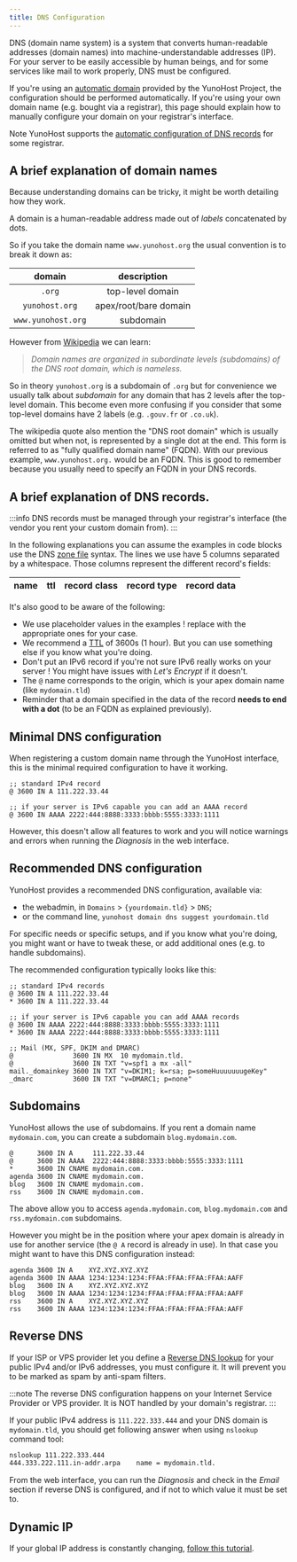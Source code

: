 ```yaml
---
title: DNS Configuration
---
```


DNS (domain name system) is a system that converts human-readable addresses
(domain names) into machine-understandable addresses (IP). For your server to be
easily accessible by human beings, and for some services like mail to work
properly, DNS must be configured.

If you're using an [automatic domain](/admin/domains/dns_nohost_me) provided by the YunoHost Project, the configuration should be
performed automatically. If you're using your own domain name (e.g. bought via
a registrar), this page should explain how to manually configure your domain on your 
registrar's interface.

Note YunoHost supports the [automatic configuration of DNS records](/admin/domains/#dns-configuration) for some registrar.

## A brief explanation of domain names 

Because understanding domains can be tricky, it might be worth detailing how they work.

A domain is a human-readable address made out of *labels* concatenated by dots.

So if you take the domain name `www.yunohost.org` the usual convention is to break it down as:

| domain             | description            |
| :---------------:  | :--------------------: |
| `.org`             | top-level domain       |
| `yunohost.org`     | apex/root/bare domain  |
| `www.yunohost.org` | subdomain              |

However from [Wikipedia](https://en.wikipedia.org/wiki/Domain_name) we can learn:

> *Domain names are organized in subordinate levels (subdomains) of the DNS root domain, which is nameless.*

So in theory `yunohost.org` is a subdomain of `.org` but for convenience we usually
talk about *subdomain* for any domain that has 2 levels after the top-level domain.
This become even more confusing if you consider that some top-level domains have 2 labels
(e.g. `.gouv.fr` or `.co.uk`).

The wikipedia quote also mention the "DNS root domain" which is usually omitted but
when not, is represented by a single dot at the end. This form is referred to as 
"fully qualified domain name" (FQDN). With our previous example, `www.yunohost.org.` would be an FQDN. 
This is good to remember because you usually need to specify an FQDN in your DNS records.

## A brief explanation of DNS records.

:::info
DNS records must be managed through your registrar's interface (the vendor you rent your custom domain from).
:::

In the following explanations you can assume the examples in code blocks use the
DNS [zone file](https://en.wikipedia.org/wiki/Zone_file) syntax. The lines we use
have 5 columns separated by a whitespace. Those columns represent the different record's fields:

| name | ttl | record class | record type | record data |
| ---- | --- | ------------ | ----------- | ----------- |

It's also good to be aware of the following:

- We use placeholder values in the examples ! replace with the appropriate ones for your case.
- We recommend a [TTL](https://en.wikipedia.org/wiki/Time_to_live#DNS_records) of 3600s (1 hour). But you can use something else if you know what you're doing.
- Don't put an IPv6 record if you're not sure IPv6 really works on your server ! You might have issues with *Let's Encrypt* if it doesn't.
- The `@` name corresponds to the origin, which is your apex domain name (like `mydomain.tld`)
- Reminder that a domain specified in the data of the record **needs to end with a dot** (to be an FQDN as explained previously).

## Minimal DNS configuration

When registering a custom domain name through the YunoHost interface, this is the minimal
required configuration to have it working.

```autohotkey
;; standard IPv4 record
@ 3600 IN A 111.222.33.44

;; if your server is IPv6 capable you can add an AAAA record
@ 3600 IN AAAA 2222:444:8888:3333:bbbb:5555:3333:1111
```

However, this doesn't allow all features to work and you will notice warnings and errors
when running the *Diagnosis* in the web interface.


## Recommended DNS configuration

YunoHost provides a recommended DNS configuration, available via:

- the webadmin, in `Domains` > `{yourdomain.tld}` > `DNS`;
- or the command line, `yunohost domain dns suggest yourdomain.tld`

For specific needs or specific setups, and if you know what you're doing, you
might want or have to tweak these, or add additional ones (e.g. to handle
subdomains).

The recommended configuration typically looks like this:

```autohotkey
;; standard IPv4 records
@ 3600 IN A 111.222.33.44
* 3600 IN A 111.222.33.44

;; if your server is IPv6 capable you can add AAAA records
@ 3600 IN AAAA 2222:444:8888:3333:bbbb:5555:3333:1111
* 3600 IN AAAA 2222:444:8888:3333:bbbb:5555:3333:1111

;; Mail (MX, SPF, DKIM and DMARC)
@               3600 IN MX  10 mydomain.tld.
@               3600 IN TXT "v=spf1 a mx -all"
mail._domainkey 3600 IN TXT "v=DKIM1; k=rsa; p=someHuuuuuuugeKey"
_dmarc          3600 IN TXT "v=DMARC1; p=none"
```


## Subdomains

YunoHost allows the use of subdomains. If you rent a domain name `mydomain.com`,
you can create a subdomain `blog.mydomain.com`.

```autohotkey
@      3600 IN A     111.222.33.44
@      3600 IN AAAA  2222:444:8888:3333:bbbb:5555:3333:1111
*      3600 IN CNAME mydomain.com.
agenda 3600 IN CNAME mydomain.com.
blog   3600 IN CNAME mydomain.com.
rss    3600 IN CNAME mydomain.com.
```

The above allow you to access `agenda.mydomain.com`, `blog.mydomain.com` and `rss.mydomain.com` subdomains.

However you might be in the position where your apex domain is already in use for another service
(the `@ A` record is already in use).
In that case you might want to have this DNS configuration instead:

```autohotkey
agenda 3600 IN A    XYZ.XYZ.XYZ.XYZ
agenda 3600 IN AAAA 1234:1234:1234:FFAA:FFAA:FFAA:FFAA:AAFF
blog   3600 IN A    XYZ.XYZ.XYZ.XYZ
blog   3600 IN AAAA 1234:1234:1234:FFAA:FFAA:FFAA:FFAA:AAFF
rss    3600 IN A    XYZ.XYZ.XYZ.XYZ
rss    3600 IN AAAA 1234:1234:1234:FFAA:FFAA:FFAA:FFAA:AAFF
```

## Reverse DNS

If your ISP or VPS provider let you define a [Reverse DNS
lookup](https://en.wikipedia.org/wiki/Reverse_DNS_lookup) for your public IPv4
and/or IPv6 addresses, you must configure it. It will prevent you to be marked as
spam by anti-spam filters.

:::note
The reverse DNS configuration happens on your Internet Service Provider or VPS provider. It is NOT handled by your domain's registrar.
:::

If your public IPv4 address is `111.222.333.444` and your DNS
domain is `mydomain.tld`, you should get following answer when using `nslookup`
command tool:

```bash
nslookup 111.222.333.444
444.333.222.111.in-addr.arpa    name = mydomain.tld.
```

From the web interface, you can run the *Diagnosis* and check in the *Email* section
if reverse DNS is configured, and if not to which value it must be set to.

## Dynamic IP

If your global IP address is constantly changing, [follow this tutorial](/admin/tutorials/domains/dns_dynamicip).
